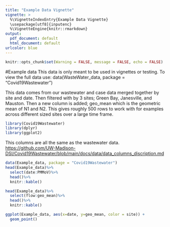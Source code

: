 ```yaml
---
title: "Example Data Vignette"
vignette: >
  %\VignetteIndexEntry{Example Data Vignette}
  \usepackage[utf8]{inputenc}
  %\VignetteEngine{knitr::rmarkdown}
output:
  pdf_document: default
  html_document: default
urlcolor: blue
---
```


```r
knitr::opts_chunk$set(Warning = FALSE, message = FALSE, echo = FALSE)
```

#Example data
This data is only meant to be used in vignettes or testing. To view the full data use: data(WasteWater_data, package = "Covid19Wastewater")

This data comes from our wastewater and case data merged together by site and date. Then filtered with by 3 sites; Green Bay, Janesville, and Mauston. Then a new column is added; geo_mean which is the geometric mean of N1 and N2. This gives roughly 500 rows to work with for examples across different sized sites over a large time frame.

```r
library(Covid19Wastewater)
library(dplyr)
library(ggplot2)
```

This columns are all the same as the wastewater data. [https://github.com/UW-Madison-DSI/Covid19Wastewater/blob/main/docs/data/data_columns_discription.md](https://github.com/UW-Madison-DSI/Covid19Wastewater/blob/main/docs/data/data_columns_discription.md)

```r
data(Example_data, package = "Covid19Wastewater")
head(Example_data)%>%
  select(date:PMMoV)%>%
  head()%>%
  knitr::kable()

head(Example_data)%>%
  select(flow:geo_mean)%>%
  head()%>%
  knitr::kable()

```

```r
ggplot(Example_data, aes(x=date, y=geo_mean, color = site)) +
  geom_point()
```

